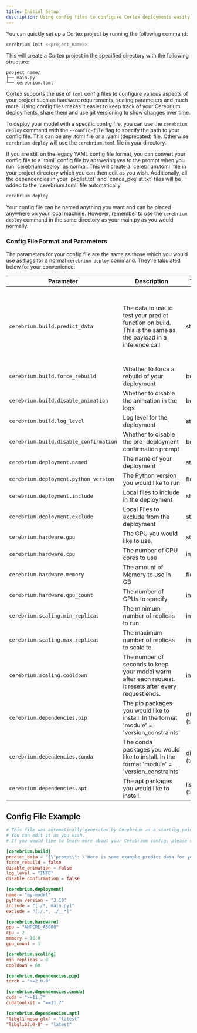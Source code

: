 ```yaml
---
title: Initial Setup
description: Using config files to configure Cortex deployments easily and quickly
---
```


You can quickly set up a Cortex project by running the following command:

```bash
cerebrium init <<project_name>>
```

This will create a Cortex project in the specified directory with the following structure:

```
project_name/
├── main.py
└── cerebrium.toml
```

Cortex supports the use of `toml` config files to configure various aspects of your project such as hardware requirements, scaling parameters and much more.
Using config files makes it easier to keep track of your Cerebrium deployments, share them and use git versioning to show changes over time.

To deploy your model with a specific config file, you can use the `cerebrium deploy` command with the `--config-file` flag to specify the path to your config file. This can be any .toml file or a .yaml (deprecated) file. Otherwise `cerebrium deploy` will use the `cerebrium.toml` file in your directory.

<Note>
  If you are still on the legacy YAML config file format, you can convert your
  config file to a `toml` config file by answering yes to the prompt when you
  run `cerebrium deploy` as normal. This will create a `cerebrium.toml` file in
  your project directory which you can then edit as you wish. Additionally, all
  the dependencies in your `pkglist.txt` and `conda_pkglist.txt` files will be
  added to the `cerebrium.toml` file automatically
</Note>

```bash
cerebrium deploy
```

Your config file can be named anything you want and can be placed anywhere on your local machine. However, remember to use the `cerebrium deploy` command in the same directory as your main.py as you would normally.

### Config File Format and Parameters

The parameters for your config file are the same as those which you would use as flags for a normal `cerebrium deploy` command. They're tabulated below for your convenience:

| Parameter                              | Description                                                                                                 | Type        | Default                                                                                                                                |
| -------------------------------------- | ----------------------------------------------------------------------------------------------------------- | ----------- | -------------------------------------------------------------------------------------------------------------------------------------- |
|                                        |
| `cerebrium.build.predict_data`         | The data to use to test your predict function on build. This is the same as the payload in a inference call | string      | '\{"prompt": "Here is some example predict data for your cerebrium.toml which will be used to test your predict function on build."\}' |
| `cerebrium.build.force_rebuild`        | Whether to force a rebuild of your deployment                                                               | boolean     | false                                                                                                                                  |
| `cerebrium.build.disable_animation`    | Whether to disable the animation in the logs.                                                               | boolean     | false                                                                                                                                  |
| `cerebrium.build.log_level`            | Log level for the deployment                                                                                | string      | INFO                                                                                                                                   |
| `cerebrium.build.disable_confirmation` | Whether to disable the pre-deployment confirmation prompt                                                   | boolean     | false                                                                                                                                  |
| `cerebrium.deployment.named         `  | The name of your deployment                                                                                 | string      | my-model                                                                                                                               |
| `cerebrium.deployment.python_version`  | The Python version you would like to run                                                                    | float       | 3.9                                                                                                                                    |
| `cerebrium.deployment.include`         | Local files to include in the deployment                                                                    | string      | '[./\*, main.py]'                                                                                                                      |
| `cerebrium.deployment.exclude`         | Local Files to exclude from the deployment                                                                  | string      | '[./.\*, ./__\*]'                                                                                                                      |
| `cerebrium.hardware.gpu`               | The GPU you would like to use.                                                                              | string      | AMPERE_A5000                                                                                                                           |
| `cerebrium.hardware.cpu`               | The number of CPU cores to use                                                                              | int         | 2                                                                                                                                      |
| `cerebrium.hardware.memory`            | The amount of Memory to use in GB                                                                           | float       | 14.5                                                                                                                                   |
| `cerebrium.hardware.gpu_count`         | The number of GPUs to specify                                                                               | int         | 2                                                                                                                                      |
| `cerebrium.scaling.min_replicas`       | The minimum number of replicas to run.                                                                      | int         | 0                                                                                                                                      |
| `cerebrium.scaling.max_replicas`       | The maximum number of replicas to scale to.                                                                 | int         | plan limit                                                                                                                             |
| `cerebrium.scaling.cooldown`           | The number of seconds to keep your model warm after each request. It resets after every request ends.       | int         | 60                                                                                                                                     |
| `cerebrium.dependencies.pip`           | The pip packages you would like to install. In the format 'module' = 'version_constraints'                  | dict (toml) |                                                                                                                                        |
| `cerebrium.dependencies.conda`         | The conda packages you would like to install. In the format 'module' = 'version_constraints'                | dict (toml) |                                                                                                                                        |
| `cerebrium.dependencies.apt`           | The apt packages you would like to install.                                                                 | list (toml) |                                                                                                                                        |

## Config File Example

```toml
# This file was automatically generated by Cerebrium as a starting point for your project.
# You can edit it as you wish.
# If you would like to learn more about your Cerebrium config, please visit https://docs.cerebrium.ai/cerebrium/environments/initial-setup#config-file-example

[cerebrium.build]
predict_data = "{\"prompt\": \"Here is some example predict data for your cerebrium.toml which will be used to test your predict function on build.\"}"
force_rebuild = false
disable_animation = false
log_level = "INFO"
disable_confirmation = false

[cerebrium.deployment]
name = "my-model"
python_version = "3.10"
include = "[./*, main.py]"
exclude = "[./.*, ./__*]"

[cerebrium.hardware]
gpu = "AMPERE_A5000"
cpu = 2
memory = 16.0
gpu_count = 1

[cerebrium.scaling]
min_replicas = 0
cooldown = 60

[cerebrium.dependencies.pip]
torch = ">=2.0.0"

[cerebrium.dependencies.conda]
cuda = ">=11.7"
cudatoolkit = "==11.7"

[cerebrium.dependencies.apt]
"libgl1-mesa-glx" = "latest"
"libglib2.0-0" = "latest"

```
